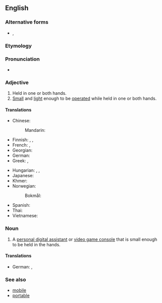 {{also|handheld}}
==English==

===Alternative forms===
* {{l|en|hand held}}, {{l|en|handheld}}

===Etymology===
{{compound|en|hand|held}}

===Pronunciation===
* {{IPA|en|/ˈhændˌhɛld/}}

===Adjective===
{{en-adj|-|head=[[hand]]-[[held]]}}

# Held in one or both hands.
# [[small|Small]] and [[light]] enough to be [[operate]]d while held in one or both hands.

====Translations====
{{trans-top|held in one hand}}
* Chinese:
*: Mandarin: {{t|cmn|[[手提式]][[的]]|tr=shǒutíshì de}}
* Finnish: {{t|fi|[[käsi]]-}}, {{t+|fi|kannettava}}, {{t+|fi|käsikäyttöinen}}
* French: {{t+|fr|portable}}, {{t+|fr|portatif}}
* Georgian: {{t|ka|ხელის}}
* German: {{t|de|[[Hand]]-}}
* Greek: {{t+|el|χειρός}}, {{t+|el|χειρόφερτος}}
{{trans-mid}}
* Hungarian: {{t+|hu|kézi}}, {{t|hu|[[kézben]] [[tartható]]/[[fogható]]}}, {{q|DIY tool}} {{t|hu|[[kézi]] [[tartású]]}}
* Japanese: {{t|ja|ハンドヘルド|tr=handoherudo}}
* Khmer: {{t|km|កាន់ដោយដៃ|tr=kan daoy day}}
* Norwegian:
*: Bokmål: {{t|nb|håndholdt}}
* Spanish: {{t-needed|es}}
* Thai: {{t-needed|th}}
* Vietnamese: {{t|vi|cầm tay}}
{{trans-bottom}}

===Noun===
{{wikipedia|Mobile device|mobile device (or handheld&nbsp;computer)}}
{{en-noun}}

# {{lb|en|computing}} A [[personal digital assistant]] or [[video game console]] that is small enough to be held in the hands.

====Translations====
{{trans-top|personal digital assistant or video game console that is small enough to be held in the hands}}
* German: {{t|de|[[tragbar]]e [[Videospielkonsole]]|f}}, {{t|de|[[tragbar]]e [[Spielkonsole]]|f}}
{{trans-mid}}
{{trans-bottom}}

===See also===
* [[mobile]]
* [[portable]]